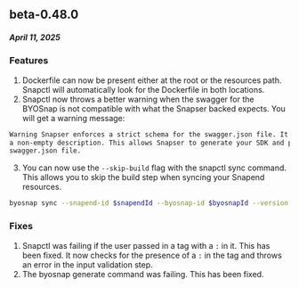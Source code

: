 ## beta-0.48.0
##### April 11, 2025

### Features
1. Dockerfile can now be present either at the root or the resources path. Snapctl will automatically look for the Dockerfile in both locations.
2. Snapctl now throws a better warning when the swagger for the BYOSnap is not compatible with what the Snapser backed expects. You will get a warning message:
```bash
Warning Snapser enforces a strict schema for the swagger.json file. It needs to be a valid OpenAPI 3.0 spec. In addition, ever API needs an operationId. a summary and
a non-empty description. This allows Snapser to generate your SDK and power the API explorer. If you do not wish to leverage this feature, just remove the
swagger.json file.
```
3. You can now use the `--skip-build` flag with the snapctl sync command. This allows you to skip the build step when syncing your Snapend resources.
```bash
byosnap sync --snapend-id $snapendId --byosnap-id $byosnapId --version $version --path $path --skip-build
```

### Fixes
1. Snapctl was failing if the user passed in a tag with a `:` in it. This has been fixed. It now checks for the presence of a `:` in the tag and throws an error in the input validation step.
2. The byosnap generate command was failing. This has been fixed.
